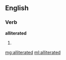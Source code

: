 ==English==

===Verb===
'''alliterated'''

# {{past of|[[alliterate]]}}

[[mg:alliterated]]
[[ml:alliterated]]
